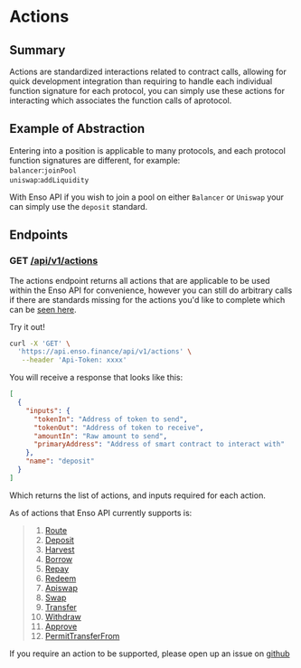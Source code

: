 
# Actions

## Summary

Actions are standardized interactions related to contract calls, allowing for quick development integration than requiring to handle each individual function signature for each protocol, you can simply use these actions for interacting which associates the function calls of aprotocol.

## Example of Abstraction

Entering into a position is applicable to many protocols, and each protocol function signatures are different, for example:  
`balancer`:`joinPool`  
`uniswap`:`addLiquidity`

With Enso API if you wish to join a pool on either `Balancer` or `Uniswap` your can simply use the `deposit` standard.

## Endpoints

### GET [/api/v1/actions](https://api.enso.finance/api#/metadata/ActionsController_findAll)

The actions endpoint returns all actions that are applicable to be used within the Enso API for convenience, however you can still do arbitrary calls if there are standards missing for the actions you'd like to complete which can be [seen here](./here).

<Callout type="info" emoji="💡">
  Try it out!
</Callout>

```bash
curl -X 'GET' \
  'https://api.enso.finance/api/v1/actions' \
   --header 'Api-Token: xxxx'
```

You will receive a response that looks like this:

```json
[
  {
    "inputs": {
      "tokenIn": "Address of token to send",
      "tokenOut": "Address of token to receive",
      "amountIn": "Raw amount to send",
      "primaryAddress": "Address of smart contract to interact with"
    },
    "name": "deposit"
  }
]
```

Which returns the list of actions, and inputs required for each action.

As of actions that Enso API currently supports is:

> 1. [Route](./actions/route)
> 2. [Deposit](./actions/deposit)
> 3. [Harvest](./actions/harvest)
> 4. [Borrow](./actions/borrow)
> 5. [Repay](./actions/repay)
> 6. [Redeem](./actions/redeem)
> 7. [Apiswap](./actions/apiswap)
> 8. [Swap](./actions/swap)
> 9. [Transfer](./actions/transfer)
> 10. [Withdraw](./actions/withdraw)
> 11. [Approve](./actions/approve)
> 12. [PermitTransferFrom](./actions/permittransferfrom)

If you require an action to be supported, please open up an issue on [github](https://github.com/EnsoFinance)

